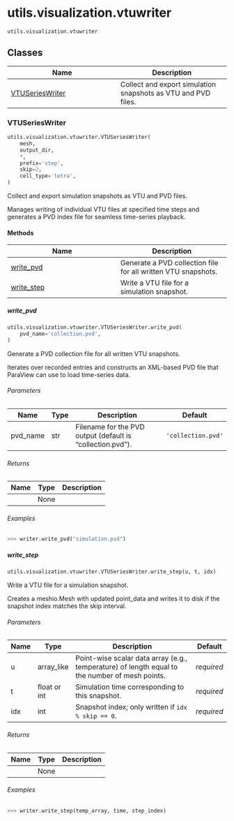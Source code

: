 # utils.visualization.vtuwriter { #skrom.utils.visualization.vtuwriter }

`utils.visualization.vtuwriter`



## Classes

| Name | Description |
| --- | --- |
| [VTUSeriesWriter](#skrom.utils.visualization.vtuwriter.VTUSeriesWriter) | Collect and export simulation snapshots as VTU and PVD files. |

### VTUSeriesWriter { #skrom.utils.visualization.vtuwriter.VTUSeriesWriter }

```python
utils.visualization.vtuwriter.VTUSeriesWriter(
    mesh,
    output_dir,
    *,
    prefix='step',
    skip=2,
    cell_type='tetra',
)
```

Collect and export simulation snapshots as VTU and PVD files.

Manages writing of individual VTU files at specified time steps and
generates a PVD index file for seamless time-series playback.

#### Methods

| Name | Description |
| --- | --- |
| [write_pvd](#skrom.utils.visualization.vtuwriter.VTUSeriesWriter.write_pvd) | Generate a PVD collection file for all written VTU snapshots. |
| [write_step](#skrom.utils.visualization.vtuwriter.VTUSeriesWriter.write_step) | Write a VTU file for a simulation snapshot. |

##### write_pvd { #skrom.utils.visualization.vtuwriter.VTUSeriesWriter.write_pvd }

```python
utils.visualization.vtuwriter.VTUSeriesWriter.write_pvd(
    pvd_name='collection.pvd',
)
```

Generate a PVD collection file for all written VTU snapshots.

Iterates over recorded entries and constructs an XML-based PVD file
that ParaView can use to load time-series data.

###### Parameters {.doc-section .doc-section-parameters}

| Name     | Type   | Description                                                | Default            |
|----------|--------|------------------------------------------------------------|--------------------|
| pvd_name | str    | Filename for the PVD output (default is "collection.pvd"). | `'collection.pvd'` |

###### Returns {.doc-section .doc-section-returns}

| Name   | Type   | Description   |
|--------|--------|---------------|
|        | None   |               |

###### Examples {.doc-section .doc-section-examples}

```python
>>> writer.write_pvd("simulation.pvd")
```

##### write_step { #skrom.utils.visualization.vtuwriter.VTUSeriesWriter.write_step }

```python
utils.visualization.vtuwriter.VTUSeriesWriter.write_step(u, t, idx)
```

Write a VTU file for a simulation snapshot.

Creates a meshio.Mesh with updated point_data and writes it to disk if
the snapshot index matches the skip interval.

###### Parameters {.doc-section .doc-section-parameters}

| Name   | Type         | Description                                                                                    | Default    |
|--------|--------------|------------------------------------------------------------------------------------------------|------------|
| u      | array_like   | Point-wise scalar data array (e.g., temperature) of length equal to the number of mesh points. | _required_ |
| t      | float or int | Simulation time corresponding to this snapshot.                                                | _required_ |
| idx    | int          | Snapshot index; only written if `idx % skip == 0`.                                             | _required_ |

###### Returns {.doc-section .doc-section-returns}

| Name   | Type   | Description   |
|--------|--------|---------------|
|        | None   |               |

###### Examples {.doc-section .doc-section-examples}

```python
>>> writer.write_step(temp_array, time, step_index)
```
